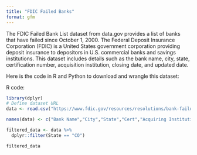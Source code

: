 ```yaml
---
title: "FDIC Failed Banks"
format: gfm
---
```



The FDIC Failed Bank List dataset from data.gov provides a list of banks that have failed since October 1, 2000. The Federal Deposit Insurance Corporation (FDIC) is a United States government corporation providing deposit insurance to depositors in U.S. commercial banks and savings institutions. This dataset includes details such as the bank name, city, state, certification number, acquisition institution, closing date, and updated date.

Here is the code in R and Python to download and wrangle this dataset:

R code:

```r
library(dplyr)
# Define dataset URL
data <- read.csv("https://www.fdic.gov/resources/resolutions/bank-failures/failed-bank-list/banklist.csv", check.names = F)

names(data) <- c("Bank Name","City","State","Cert","Acquiring Institution", "Closing Date","Fund" )

filtered_data <- data %>%
  dplyr::filter(State == "CO")

filtered_data
```




